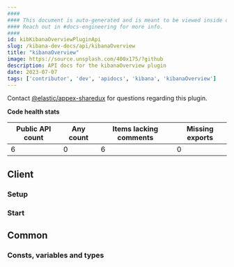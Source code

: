 ```yaml
---
####
#### This document is auto-generated and is meant to be viewed inside our experimental, new docs system.
#### Reach out in #docs-engineering for more info.
####
id: kibKibanaOverviewPluginApi
slug: /kibana-dev-docs/api/kibanaOverview
title: "kibanaOverview"
image: https://source.unsplash.com/400x175/?github
description: API docs for the kibanaOverview plugin
date: 2023-07-07
tags: ['contributor', 'dev', 'apidocs', 'kibana', 'kibanaOverview']
---
```




Contact [@elastic/appex-sharedux](https://github.com/orgs/elastic/teams/appex-sharedux) for questions regarding this plugin.

**Code health stats**

| Public API count  | Any count | Items lacking comments | Missing exports |
|-------------------|-----------|------------------------|-----------------|
| 6 | 0 | 6 | 0 |

## Client

### Setup
<DocDefinitionList data={[kibanaOverviewObj.client.setup]}/>

### Start
<DocDefinitionList data={[kibanaOverviewObj.client.start]}/>

## Common

### Consts, variables and types
<DocDefinitionList data={kibanaOverviewObj.common.misc}/>

